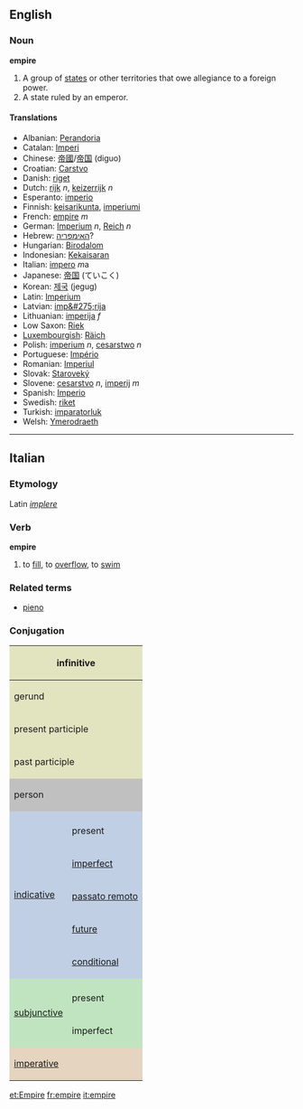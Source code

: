==English==
{{Wikipedia}}
===Noun===
'''empire'''

# A group of [[state]]s or other territories that owe allegiance to a foreign power.
# A state ruled by an emperor.

====Translations====
*Albanian: [[Perandoria]]
*Catalan: [[Imperi]]
*Chinese: [[帝國]]/[[帝国]] (diguo)
*Croatian: [[Carstvo]]
*Danish: [[riget]]
*Dutch: [[rijk]] ''n'', [[keizerrijk]] ''n''
*Esperanto: [[imperio]]
*Finnish: [[keisarikunta]], [[imperiumi]]
*French: [[empire]] ''m''
*German: [[Imperium]] ''n'', [[Reich]] ''n''
*Hebrew: [[האימפריה]]?
*Hungarian: [[Birodalom]]
*Indonesian: [[Kekaisaran]]
*Italian: [[impero]] ''m''a
*Japanese: [[帝国]] (ていこく)
*Korean: [[제국]] (jegug)
*Latin: [[Imperium]]
*Latvian: [[imp&#275;rija]]
*Lithuanian: [[imperija]] ''f''
*Low Saxon: [[Riek]]
*[[Luxembourgish]]: [[Räich]] 
*Polish: [[imperium]] ''n'', [[cesarstwo]] ''n''
*Portuguese: [[Império]]
*Romanian: [[Imperiul]]
*Slovak: [[Staroveký]]
*Slovene: [[cesarstvo]] ''n'', [[imperij]] ''m''
*Spanish: [[Imperio]]
*Swedish: [[riket]]
*Turkish: [[imparatorluk]]
*Welsh: [[Ymerodraeth]]

----

==Italian==
===Etymology===
Latin ''[[implere]]''
===Verb===
'''empire'''

# to [[fill]], to [[overflow]], to [[swim]]

===Related terms===
*[[pieno]]

===Conjugation===

<center>
{| style="background:#F0F0F0"

|-
! colspan="3" style="background:#e2e4c0" | infinitive
| colspan="5" | empire

|-
! colspan="3" style="background:#e2e4c0" | gerund
| colspan="5" | empiendo

|-
! colspan="3" style="background:#e2e4c0" | present participle
| colspan="5" | [[empiente]]

|-
! colspan="3" style="background:#e2e4c0" | past participle
| colspan="5" | [[empito]], [[empiuto]]

|-
! colspan="2" rowspan="2" style="background:#C0C0C0" | person
! colspan="3" style="background:#C0C0C0" | singular
! colspan="3" style="background:#C0C0C0" | plural

|-
! style="background:#C0C0C0;width:12.5%" | first
! style="background:#C0C0C0;width:12.5%" | second
! style="background:#C0C0C0;width:12.5%" | third
! style="background:#C0C0C0;width:12.5%" | first
! style="background:#C0C0C0;width:12.5%" | second
! style="background:#C0C0C0;width:12.5%" | third

|-
! rowspan="6" style="background:#c0cfe4" | [[indicative]]

! style="background:#c0cfe4" colspan="1" | 
! style="background:#c0cfe4" | io
! style="background:#c0cfe4" | tu
! style="background:#c0cfe4" | lui/lei
! style="background:#c0cfe4" | noi
! style="background:#c0cfe4" | voi
! style="background:#c0cfe4" | loro

|-
! style="height:3em;background:#c0cfe4" | present
| empio
| empi
| empie
| empiamo
| empite
| empiono

|-
! style="height:3em;background:#c0cfe4" | [[imperfect]]
| empivo
| empivi
| empiva
| empivamo
| empivate
| empivano

|-
! style="height:3em;background:#c0cfe4" | [[passato remoto]]
| empii, (''rare'') empiei
| empisti, (''rare'') empiesti
| empì, (''rare'') empié
| empimmo, (''rare'') empiemmo
| empiste, (''rare'') empieste
| empirono, (''rare'') empierono

|-
! style="height:3em;background:#c0cfe4" | [[future]]
| empirò
| empirai
| empirà
| empiremo
| empirete
| empiranno

|-
! style="height:3em;background:#c0cfe4" | [[conditional]]
| empirei
| empiresti
| empirebbe
| empiremmo
| empireste
| empirebbero

|-
! rowspan="3" style="background:#c0e4c0" |[[subjunctive]]
! style="background:#c0e4c0" | 
! style="background:#c0e4c0" | che io
! style="background:#c0e4c0" | che tu
! style="background:#c0e4c0" | che lui/che lei
! style="background:#c0e4c0" | che noi
! style="background:#c0e4c0" | che voi
! style="background:#c0e4c0" | che loro

|-
! style="height:3em;background:#c0e4c0" | present
| empia
| empia
| empia
| empiamo
| empiate
| empiano

|-
! style="height:3em;background:#c0e4c0" rowspan="1" | imperfect
| empissi
| empissi
| empisse
| empissimo
| empiste
| empissero

|-
! colspan="2" rowspan="2" style="height:3em;background:#e4d4c0" | [[imperative]]
! style="background:#e4d4c0" | -
! style="background:#e4d4c0" | tu
! style="background:#e4d4c0" | lui/lei
! style="background:#e4d4c0" | noi
! style="background:#e4d4c0" | voi
! style="background:#e4d4c0" | loro

|-
|
| empi
| empia
| empiamo
| empite
| empiano

|}
</center>

[[et:Empire]]
[[fr:empire]]
[[it:empire]]